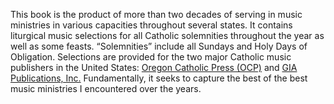 This book is the product of more than two decades of serving in music ministries in various capacities throughout several states. It contains liturgical music selections for all Catholic solemnities throughout the year as well as some feasts. "Solemnities" include all Sundays and Holy Days of Obligation. Selections are provided for the two major Catholic music publishers in the United States: [Oregon Catholic Press (OCP)](https://ocp.org/en-us) and [GIA Publications, Inc.](https://giamusic.com/about-sm) Fundamentally, it seeks to capture the best of the best music ministries I encountered over the years.
